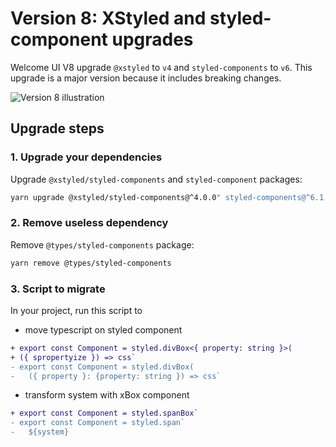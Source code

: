 # Version 8: XStyled and styled-component upgrades

Welcome UI V8 upgrade `@xstyled` to `v4` and `styled-components` to `v6`. This upgrade is a major version because it includes breaking changes.

![Version 8 illustration](todo)

## Upgrade steps

### 1. Upgrade your dependencies

Upgrade `@xstyled/styled-components` and `styled-component` packages:

```bash
yarn upgrade @xstyled/styled-components@^4.0.0" styled-components@^6.1.5
```

### 2. Remove useless dependency

Remove `@types/styled-components` package:

```bash
yarn remove @types/styled-components
```

### 3. Script to migrate

In your project, run this script to

- move typescript on styled component

```diff
+ export const Component = styled.divBox<{ property: string }>(
+ ({ spropertyize }) => css`
- export const Component = styled.divBox(
-   ({ property }: {property: string }) => css`
```

- transform system with xBox component

```diff
+ export const Component = styled.spanBox`
- export const Component = styled.span`
-   ${system}
```
